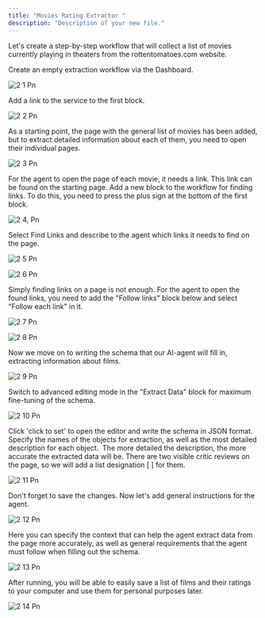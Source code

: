 ```yaml
---
title: "Movies Rating Extractor "
description: "Description of your new file."
---
```


Let's create a step-by-step workflow that will collect a list of movies currently playing in theaters from the rottentomatoes.com website.

Create an empty extraction workflow via the Dashboard.

![2 1 Pn](/Guides/imgs/2-1.png)

Add a link to the service to the first block.

![2 2 Pn](/Guides/imgs/2-2.png)

As a starting point, the page with the general list of movies has been added, but to extract detailed information about each of them, you need to open their individual pages.

![2 3 Pn](/Guides/imgs/2-3.png)

For the agent to open the page of each movie, it needs a link. This link can be found on the starting page. Add a new block to the workflow for finding links. To do this, you need to press the plus sign at the bottom of the first block.

![2 4, Pn](/Guides/imgs/2-4,.png)

Select Find Links and describe to the agent which links it needs to find on the page.

![2 5 Pn](/Guides/imgs/2-5.png)

![2 6 Pn](/Guides/imgs/2-6.png)

Simply finding links on a page is not enough. For the agent to open the found links, you need to add the "Follow links" block below and select "Follow each link" in it.

![2 7 Pn](/Guides/imgs/2-7.png)

![2 8 Pn](/Guides/imgs/2-8.png)

Now we move on to writing the schema that our AI-agent will fill in, extracting information about films.

![2 9 Pn](/Guides/imgs/2-9.png)

Switch to advanced editing mode in the "Extract Data" block for maximum fine-tuning of the schema.

![2 10 Pn](/Guides/imgs/2-10.png)

Click 'click to set' to open the editor and write the schema in JSON format. Specify the names of the objects for extraction, as well as the most detailed description for each object.  The more detailed the description, the more accurate the extracted data will be. There are two visible critic reviews on the page, so we will add a list designation [ ] for them.

![2 11 Pn](/Guides/imgs/2-11.png)

Don't forget to save the changes. Now let's add general instructions for the agent.

![2 12 Pn](/Guides/imgs/2-12.png)

Here you can specify the context that can help the agent extract data from the page more accurately, as well as general requirements that the agent must follow when filling out the schema.

![2 13 Pn](/Guides/imgs/2-13.png)

After running, you will be able to easily save a list of films and their ratings to your computer and use them for personal purposes later.

![2 14 Pn](/Guides/imgs/2-14.png)
